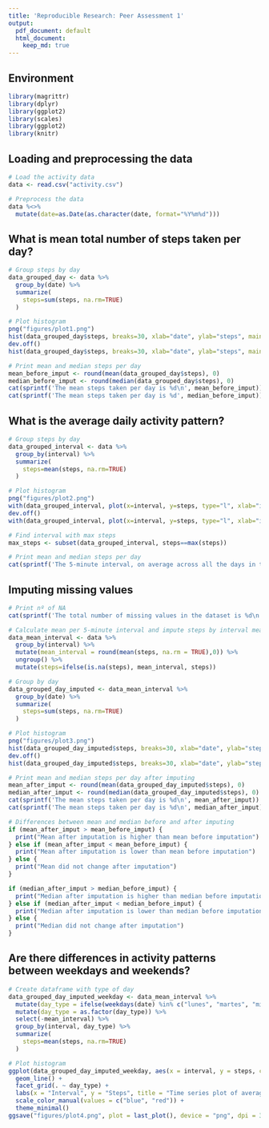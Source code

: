 ```yaml
---
title: 'Reproducible Research: Peer Assessment 1'
output:
  pdf_document: default
  html_document:
    keep_md: true
---
```


## Environment
```r
library(magrittr)
library(dplyr)
library(ggplot2)
library(scales)
library(ggplot2)
library(knitr)
```



## Loading and preprocessing the data
```r
# Load the activity data
data <- read.csv("activity.csv")

# Preprocess the data
data %<>%
  mutate(date=as.Date(as.character(date, format="%Y%m%d")))

```



## What is mean total number of steps taken per day?
```r
# Group steps by day
data_grouped_day <- data %>% 
  group_by(date) %>% 
  summarize(
    steps=sum(steps, na.rm=TRUE)
  )

# Plot histogram
png("figures/plot1.png")
hist(data_grouped_day$steps, breaks=30, xlab="date", ylab="steps", main="Total number of steps taken each day")
dev.off()
hist(data_grouped_day$steps, breaks=30, xlab="date", ylab="steps", main="Total number of steps taken each day")

# Print mean and median steps per day
mean_before_imput <- round(mean(data_grouped_day$steps), 0)
median_before_imput <- round(median(data_grouped_day$steps), 0)
cat(sprintf('The mean steps taken per day is %d\n', mean_before_imput))
cat(sprintf('The mean steps taken per day is %d', median_before_imput))

```


## What is the average daily activity pattern?
```r
# Group steps by day
data_grouped_interval <- data %>% 
  group_by(interval) %>% 
  summarize(
    steps=mean(steps, na.rm=TRUE)
  )

# Plot histogram
png("figures/plot2.png")
with(data_grouped_interval, plot(x=interval, y=steps, type="l", xlab="interval", ylab="steps", main="Time series plot of average number of steps taken by day intervals"))
dev.off()
with(data_grouped_interval, plot(x=interval, y=steps, type="l", xlab="interval", ylab="steps", main="Time series plot of average number of steps taken by day intervals"))

# Find interval with max steps
max_steps <- subset(data_grouped_interval, steps==max(steps))

# Print mean and median steps per day
cat(sprintf('The 5-minute interval, on average across all the days in the dataset, that contains the maximum number of steps is %d', max_steps$interval))

```


## Imputing missing values
```r
# Print nº of NA
cat(sprintf('The total number of missing values in the dataset is %d\n', sum(is.na(data$steps))))

# Calculate mean per 5-minute interval and impute steps by interval mean
data_mean_interval <- data %>%
  group_by(interval) %>%
  mutate(mean_interval = round(mean(steps, na.rm = TRUE),0)) %>% 
  ungroup() %>% 
  mutate(steps=ifelse(is.na(steps), mean_interval, steps))

# Group by day
data_grouped_day_imputed <- data_mean_interval %>% 
  group_by(date) %>% 
  summarize(
    steps=sum(steps, na.rm=TRUE)
  )

# Plot histogram
png("figures/plot3.png")
hist(data_grouped_day_imputed$steps, breaks=30, xlab="date", ylab="steps", main="Total number of steps taken each day")
dev.off()
hist(data_grouped_day_imputed$steps, breaks=30, xlab="date", ylab="steps", main="Total number of steps taken each day")

# Print mean and median steps per day after imputing
mean_after_imput <- round(mean(data_grouped_day_imputed$steps), 0)
median_after_imput <- round(median(data_grouped_day_imputed$steps), 0)
cat(sprintf('The mean steps taken per day is %d\n', mean_after_imput))
cat(sprintf('The mean steps taken per day is %d\n', median_after_imput))

# Differences between mean and median before and after imputing
if (mean_after_imput > mean_before_imput) {
  print("Mean after imputation is higher than mean before imputation")
} else if (mean_after_imput < mean_before_imput) {
  print("Mean after imputation is lower than mean before imputation")
} else {
  print("Mean did not change after imputation")
}

if (median_after_imput > median_before_imput) {
  print("Median after imputation is higher than median before imputation")
} else if (median_after_imput < median_before_imput) {
  print("Median after imputation is lower than median before imputation")
} else {
  print("Median did not change after imputation")
}


```


## Are there differences in activity patterns between weekdays and weekends?
```r
# Create dataframe with type of day
data_grouped_day_imputed_weekday <- data_mean_interval %>% 
  mutate(day_type = ifelse(weekdays(date) %in% c("lunes", "martes", "miércoles", "jueves", "viernes"), "weekday", "weekend")) %>%
  mutate(day_type = as.factor(day_type)) %>% 
  select(-mean_interval) %>%
  group_by(interval, day_type) %>% 
  summarize(
    steps=mean(steps, na.rm=TRUE)
  )

# Plot histogram
ggplot(data_grouped_day_imputed_weekday, aes(x = interval, y = steps, col = day_type)) +
  geom_line() +
  facet_grid(. ~ day_type) +
  labs(x = "Interval", y = "Steps", title = "Time series plot of average number of steps taken by day intervals,\nclassified into weekdays and weekend") +
  scale_color_manual(values = c("blue", "red")) +
  theme_minimal()
ggsave("figures/plot4.png", plot = last_plot(), device = "png", dpi = 300)

```


